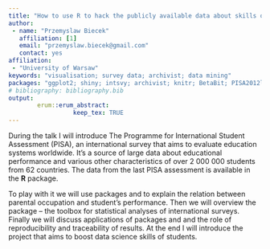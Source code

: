 ---
title: "How to use R to hack the publicly available data about skills of 2M+ worldwide students?"
author:
 - name: "Przemyslaw Biecek"
   affiliation: [1]
   email: "przemyslaw.biecek@gmail.com"
   contact: yes
affiliation:
 - "University of Warsaw"
keywords: "visualisation; survey data; archivist; data mining"
packages: "ggplot2; shiny; intsvy; archivist; knitr; BetaBit; PISA2012lite"
# bibliography: bibliography.bib
output:  
        erum::erum_abstract:
                  keep_tex: TRUE
---

During the talk I will introduce The Programme for International Student
Assessment (PISA), an international survey that aims to evaluate
education systems worldwide. It’s a source of large data about
educational performance and various other characteristics of over 2 000
000 students from 62 countries. The data from the last PISA assessment
is available in the **R** package.

To play with it we will use packages and to explain the relation between
parental occupation and student’s performance. Then we will overview the
package -- the toolbox for statistical analyses of international surveys.
Finally we will discuss applications of packages and and the role of
reproducibility and traceability of results. At the end I will introduce the project that aims to boost data science
skills of students.

<!--  -->
<!-- **References** -->
<!-- @Manual{,
  title = {{intsvy}: International Assessment Data Manager},
  author = Daniel Caro and Przemys{\l}aw},
  year = {2015},
  url = {http://users.ox.ac.uk/~educ0279/}
  }
 
  @article{,
  title = {Do parents' occupations have an impact on student performance?},
  author = {Przemyslaw Biecek and Francesca Borgonovi},
  year = {2012},
  url = {PISA in Focus n. 36, 2012}
  }
 
  @Manual{,
  title = {{archivist}: An {R} Package for Managing, Recording and
  Restoring Data Analysis Results},
  author = {Przemyslaw Biecek and Marcin Kosinski},
  year = {2016},
  url = {https://github.com/pbiecek/archivist},
  } -->
